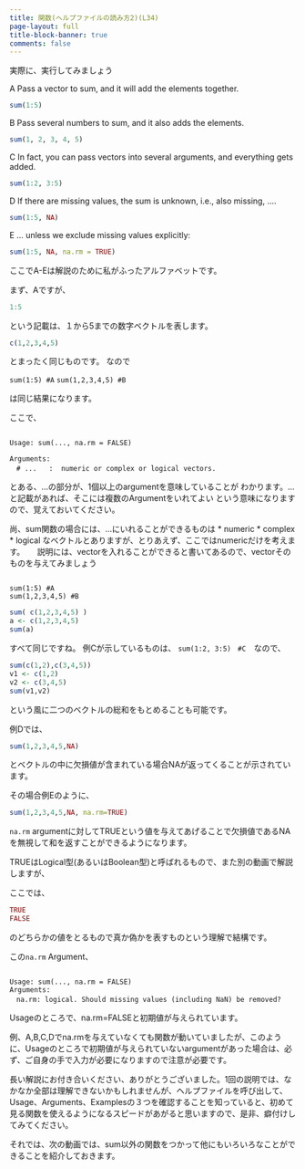 ```yaml
---
title: 関数(ヘルプファイルの読み方2)(L34)
page-layout: full
title-block-banner: true
comments: false
---
```


実際に、実行してみましょう

A Pass a vector to sum, and it will add the elements together.

```r
sum(1:5)
```

B Pass several numbers to sum, and it also adds the elements.

```r
sum(1, 2, 3, 4, 5)
```

C In fact, you can pass vectors into several arguments, and everything gets added.

```r
sum(1:2, 3:5)
```

D If there are missing values, the sum is unknown, i.e., also missing, ....

```r
sum(1:5, NA)
```

E ... unless  we exclude missing values explicitly:

```r
sum(1:5, NA, na.rm = TRUE)
```

ここでA-Eは解説のために私がふったアルファベットです。


まず、Aですが、

```r
1:5
```

という記載は、１から5までの数字ベクトルを表します。

```r
c(1,2,3,4,5)
```

とまったく同じものです。
なので

`sum(1:5) #A`
`sum(1,2,3,4,5) #B`

は同じ結果になります。

ここで、
```

Usage: sum(..., na.rm = FALSE)

Arguments:
　# ...	 :  numeric or complex or logical vectors.
```

とある、...の部分が、1個以上のargumentを意味していることが
わかります。...と記載があれば、そこには複数のArgumentをいれてよい
という意味になりますので、覚えておいてください。

尚、sum関数の場合には、...にいれることができるものは
* numeric
* complex
* logical
なベクトルとありますが、とりあえず、ここではnumericだけを考えます。
　
説明には、vectorを入れることができると書いてあるので、vectorそのものを与えてみましょう
```

sum(1:5) #A
sum(1,2,3,4,5) #B
```

```r
sum( c(1,2,3,4,5) )
a <- c(1,2,3,4,5)
sum(a)
```

すべて同じですね。
例Cが示しているものは、
`sum(1:2, 3:5)　#C`　なので、

```r
sum(c(1,2),c(3,4,5))
v1 <- c(1,2)
v2 <- c(3,4,5)
sum(v1,v2)
```

という風に二つのベクトルの総和をもとめることも可能です。


例Dでは、

```r
sum(1,2,3,4,5,NA)
```

とベクトルの中に欠損値が含まれている場合NAが返ってくることが示されています。

その場合例Eのように、

```r
sum(1,2,3,4,5,NA, na.rm=TRUE)
```

`na.rm` argumentに対してTRUEという値を与えてあげることで欠損値であるNAを無視して和を返すことができるようになります。

TRUEはLogical型(あるいはBoolean型)と呼ばれるもので、また別の動画で解説しますが、

ここでは、

```r
TRUE
FALSE
```

のどちらかの値をとるもので真か偽かを表すものという理解で結構です。

この`na.rm` Argument、
```

Usage: sum(..., na.rm = FALSE)
Arguments:
　na.rm:	logical. Should missing values (including NaN) be removed?
```

Usageのところで、na.rm=FALSEと初期値が与えられています。

例、A,B,C,Dでna.rmを与えていなくても関数が動いていましたが、このように、Usageのところで初期値が与えられていないargumentがあった場合は、必ず、ご自身の手で入力が必要になりますので注意が必要です。

長い解説にお付き合いください、ありがとうございました。1回の説明では、なかなか全部は理解できないかもしれませんが、ヘルプファイルを呼び出して、Usage、Arguments、Examplesの３つを確認することを知っていると、初めて見る関数を使えるようになるスピードがあがると思いますので、是非、癖付けしてみてください。

それでは、次の動画では、sum以外の関数をつかって他にもいろいろなことができることを紹介しておきます。
